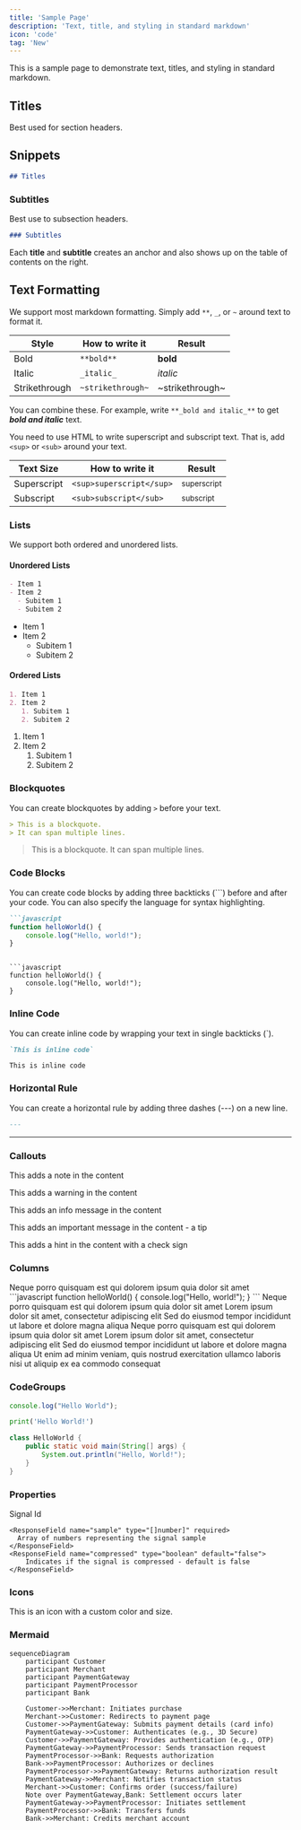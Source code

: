 ```yaml
---
title: 'Sample Page'
description: 'Text, title, and styling in standard markdown'
icon: 'code'
tag: 'New'
---
```


  This is a sample page to demonstrate text, titles, and styling in standard markdown.
## Titles

Best used for section headers.

## Snippets

<ExpandableSnippet/>


```md
## Titles
```

### Subtitles

Best use to subsection headers.

```md
### Subtitles
```

<Tip>

Each **title** and **subtitle** creates an anchor and also shows up on the table of contents on the right.

</Tip>

## Text Formatting

We support most markdown formatting. Simply add `**`, `_`, or `~` around text to format it.

| Style         | How to write it   | Result          |
| ------------- | ----------------- | --------------- |
| Bold          | `**bold**`        | **bold**        |
| Italic        | `_italic_`        | _italic_        |
| Strikethrough | `~strikethrough~` | ~strikethrough~ |

You can combine these. For example, write `**_bold and italic_**` to get **_bold and italic_** text.

You need to use HTML to write superscript and subscript text. That is, add `<sup>` or `<sub>` around your text.

| Text Size   | How to write it          | Result                 |
| ----------- | ------------------------ | ---------------------- |
| Superscript | `<sup>superscript</sup>` | <sup>superscript</sup> |
| Subscript   | `<sub>subscript</sub>`   | <sub>subscript</sub>   |

### Lists
We support both ordered and unordered lists.
#### Unordered Lists
```md
- Item 1
- Item 2
  - Subitem 1
  - Subitem 2
```

- Item 1
- Item 2
  - Subitem 1
  - Subitem 2
#### Ordered Lists
```md
1. Item 1
2. Item 2
   1. Subitem 1
   2. Subitem 2
```
1. Item 1
2. Item 2
   1. Subitem 1
   2. Subitem 2
### Blockquotes
You can create blockquotes by adding `>` before your text.

```md
> This is a blockquote.
> It can span multiple lines.
```
> This is a blockquote.
> It can span multiple lines.
### Code Blocks
You can create code blocks by adding three backticks (```) before and after your code. You can also specify the language for syntax highlighting.

```md
```javascript
function helloWorld() {
    console.log("Hello, world!");
}
```
```

```javascript
function helloWorld() {
    console.log("Hello, world!");
}
```
### Inline Code
You can create inline code by wrapping your text in single backticks (`).

```md
`This is inline code`
```
`This is inline code`
### Horizontal Rule
You can create a horizontal rule by adding three dashes (---) on a new line.

```md
---
```
---

### Callouts

<Note>This adds a note in the content</Note>

<Warning>This adds a warning in the content</Warning>

<Info>This adds an info message in the content</Info>

<Tip>This adds an important message in the content - a tip</Tip>

<Check>This adds a hint in the content with a check sign</Check>

### Columns

<Columns cols={2}>
  <Card title="First Card">
    Neque porro quisquam est qui dolorem ipsum quia dolor sit amet
  </Card>
  <Card title="Second Card" icon="code">
    ```javascript
    function helloWorld() {
        console.log("Hello, world!");
    }
    ```
  </Card>
</Columns>
<Columns cols={3}>
  <Card title="First Card">
    Neque porro quisquam est qui dolorem ipsum quia dolor sit amet
  </Card>
  <Card title="Second Card">
    Lorem ipsum dolor sit amet, consectetur adipiscing elit
  </Card>
  <Card title="Third Card">
    Sed do eiusmod tempor incididunt ut labore et dolore magna aliqua
  </Card>
</Columns>
<Columns cols={4}>
  <Card title="First Card">
    Neque porro quisquam est qui dolorem ipsum quia dolor sit amet
  </Card>
  <Card title="Second Card">
    Lorem ipsum dolor sit amet, consectetur adipiscing elit
  </Card>
  <Card title="Third Card">
    Sed do eiusmod tempor incididunt ut labore et dolore magna aliqua
  </Card>
  <Card title="Fourth Card">
    Ut enim ad minim veniam, quis nostrud exercitation ullamco laboris nisi ut aliquip ex ea commodo consequat
  </Card>
</Columns>

### CodeGroups

<CodeGroup>

```javascript helloWorld.js
console.log("Hello World");
```

```python hello_world.py
print('Hello World!')
```

```java HelloWorld.java
class HelloWorld {
    public static void main(String[] args) {
        System.out.println("Hello, World!");
    }
}
```

</CodeGroup>



### Properties

<ResponseField name="getThreshold" type="signal Object">
  <Expandable title="properties">
    <ResponseField name="signal_id" type="string" required>
      Signal Id
    </ResponseField>

    <ResponseField name="sample" type="[]number]" required>
      Array of numbers representing the signal sample
    </ResponseField>
    <ResponseField name="compressed" type="boolean" default="false"> 
        Indicates if the signal is compressed - default is false
    </ResponseField>
  </Expandable>
</ResponseField>


### Icons

<Icon icon="flag" size={32}  color="#F05733" /> This is an icon with a custom color and size.

### Mermaid

```mermaid
sequenceDiagram
    participant Customer
    participant Merchant
    participant PaymentGateway
    participant PaymentProcessor
    participant Bank

    Customer->>Merchant: Initiates purchase
    Merchant->>Customer: Redirects to payment page
    Customer->>PaymentGateway: Submits payment details (card info)
    PaymentGateway->>Customer: Authenticates (e.g., 3D Secure)
    Customer->>PaymentGateway: Provides authentication (e.g., OTP)
    PaymentGateway->>PaymentProcessor: Sends transaction request
    PaymentProcessor->>Bank: Requests authorization
    Bank->>PaymentProcessor: Authorizes or declines
    PaymentProcessor->>PaymentGateway: Returns authorization result
    PaymentGateway->>Merchant: Notifies transaction status
    Merchant->>Customer: Confirms order (success/failure)
    Note over PaymentGateway,Bank: Settlement occurs later
    PaymentGateway->>PaymentProcessor: Initiates settlement
    PaymentProcessor->>Bank: Transfers funds
    Bank->>Merchant: Credits merchant account
```